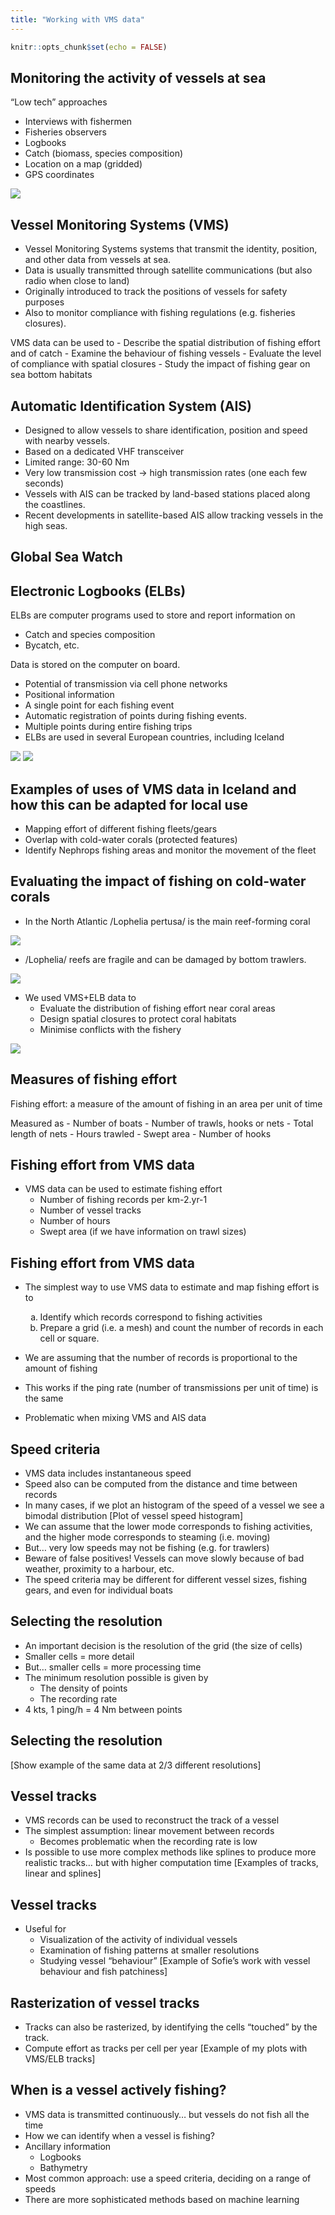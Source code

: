 ```yaml
---
title: "Working with VMS data"
---
```


```r
knitr::opts_chunk$set(echo = FALSE)
```

## Monitoring the activity of vessels at sea

"Low tech" approaches

- Interviews with fishermen
- Fisheries observers
- Logbooks
- Catch (biomass, species composition)
- Location on a map (gridded)
- GPS coordinates

![](./images/reitur.png)

## Vessel Monitoring Systems (VMS)
- Vessel Monitoring Systems systems that transmit the identity, position, and
  other data from vessels at sea.
- Data is usually transmitted through satellite communications (but also radio when close to land)
- Originally introduced to track the positions of vessels for safety purposes
- Also to monitor compliance with fishing regulations (e.g. fisheries closures).

VMS data can be used to
- Describe the spatial distribution of fishing effort and of catch
- Examine the behaviour of fishing vessels
- Evaluate the level of compliance with spatial closures
- Study the impact of fishing gear on sea bottom habitats

## Automatic Identification System (AIS)
* Designed to allow vessels to share identification, position and speed with nearby
  vessels.
* Based on a dedicated VHF transceiver
* Limited range: 30-60 Nm
* Very low transmission cost -> high transmission rates (one each few seconds)
* Vessels with AIS can be tracked by land-based stations placed along the coastlines.
* Recent developments in satellite-based AIS allow tracking vessels in the high seas.

## Global Sea Watch


## Electronic Logbooks (ELBs)
ELBs are computer programs used to store and report information on

- Catch and species composition
- Bycatch, etc.

Data is stored on the computer on board.

  - Potential of transmission via cell phone networks
  - Positional information
   + A single point for each fishing event
   + Automatic registration of points during fishing events.
   + Multiple points during entire fishing trips
- ELBs are used in several European countries, including Iceland

![](./images/elb.png)
![](./images/elb2.png)


## Examples of uses of VMS data in Iceland and how this can be adapted for local use
   - Mapping effort of different fishing fleets/gears
   - Overlap with cold-water corals (protected features)
   - Identify Nephrops fishing areas and monitor the movement of the fleet

## Evaluating the impact of fishing on cold-water corals
- In the North Atlantic /Lophelia pertusa/ is the main reef-forming coral

![](./images/lophelia.jpg)

- /Lophelia/ reefs are fragile and can be damaged by bottom trawlers.

![](./images/marks.jpg)

- We used VMS+ELB data to
  - Evaluate the distribution of fishing effort near coral areas
  - Design spatial closures to protect coral habitats
  - Minimise conflicts with the fishery

![](./images/lonsdjup.png)

## Measures of fishing effort
Fishing effort: a measure of the amount of fishing in an area per unit of time

Measured as
 - Number of boats
 - Number of trawls, hooks or nets
 - Total length of nets
 - Hours trawled
 - Swept area
 - Number of hooks

## Fishing effort from VMS data
 - VMS data can be used to estimate fishing effort
   - Number of fishing records per km-2.yr-1
   - Number of vessel tracks
   - Number of hours
   - Swept area (if we have information on trawl sizes)

## Fishing effort from VMS data
 - The simplest way to use VMS data to estimate and map fishing effort is to

   a) Identify which records correspond to fishing activities
   b) Prepare a grid (i.e. a mesh) and count the number of records in each cell or square.

- We are assuming that the number of records is proportional to the amount of fishing
- This works if the ping rate (number of transmissions per unit of time) is the same
- Problematic when mixing VMS and AIS data

## Speed criteria
- VMS data includes instantaneous speed
- Speed also can be computed from the distance and time between records
- In many cases, if we plot an histogram of the speed of a vessel we see a bimodal
  distribution
[Plot of vessel speed histogram]
- We can assume that the lower mode corresponds to fishing activities, and the higher mode
  corresponds to steaming (i.e. moving)
- But... very low speeds may not be fishing (e.g. for trawlers)
- Beware of false positives! Vessels can move slowly because of bad weather, proximity to
  a harbour, etc.
- The speed criteria may be different for different vessel sizes, fishing gears, and even
  for individual boats


## Selecting the resolution
- An important decision is the resolution of the grid (the size of cells)
- Smaller cells = more detail
- But... smaller cells = more processing time
- The minimum resolution possible is given by
  - The density of points
  - The recording rate
- 4 kts, 1 ping/h = 4 Nm between points

## Selecting the resolution
[Show example of the same data at 2/3 different resolutions]

## Vessel tracks
- VMS records can be used to reconstruct the track of a vessel
- The simplest assumption: linear movement between records
  - Becomes problematic when the recording rate is low
- Is possible to use more complex methods like splines to produce more realistic tracks...
  but with higher computation time
[Examples of tracks, linear and splines]

## Vessel tracks
- Useful for
  - Visualization of the activity of individual vessels
  - Examination of fishing patterns at smaller resolutions
  - Studying vessel "behaviour"
    [Example of Sofie's work with vessel behaviour and fish patchiness]

## Rasterization of vessel tracks
- Tracks can also be rasterized, by identifying the cells "touched" by the track.
- Compute effort as tracks per cell per year
[Example of my plots with VMS/ELB tracks]

## When is a vessel actively fishing?
- VMS data is transmitted continuously... but vessels do not fish all the time
- How we can identify when a vessel is fishing?
- Ancillary information
  - Logbooks
  - Bathymetry
- Most common approach: use a speed criteria, deciding on a range of speeds
- There are more sophisticated methods based on machine learning
